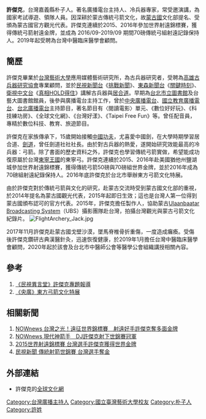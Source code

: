 {{藝人
| 類型     = 主持人
| 姓名     = 許傑克
| 英文名   = Jack Hsu
| 出生日期 = {{birth_date_and_age|1975|3|1}}
| 星座 = 
| 圖片 = 
| 圖片簡介  = 
| 圖片尺寸  = 
| 國籍         ={{ROC}}
| 籍貫         = 
| 出生地       = {{TWN}}嘉義縣朴子
| 逝世地       = 
| 教育程度     =  
| 暱稱         = 
| 綽號         = 
| 血型         = 
| 身高         = 
| 體重         = 
| 父母         = 
| 配偶         = 
| 子女         = 
| 宗教信仰      = 
| 官方網站     = 
| 備註        =
| 獎項        =世界射遠錦標賽 傳統弓箭射遠金牌
| 職業        = 廣播電台主持人、冷兵器專家，為國家考試導遊、領隊人員
|}}

'''許傑克'''{{BD|1975年|3月1日|||}}，台灣嘉義縣朴子人。著名廣播電台主持人、冷兵器專家，常受邀演講，為國家考試導遊、領隊人員。因深耕於蒙古傳統弓箭文化，故[[蒙古國|蒙古國]]文化部提名、受頒為蒙古國官方觀光代表。許傑克連續於2015、2016年參加世界射遠錦標賽，獲得傳統弓箭射遠金牌，並成為 2016/09-2019/09  期間70磅傳統弓組射遠記錄保持人。2019年起受聘為台灣中醫臨床醫學會顧問。

== 簡歷 ==
許傑克畢業於[[台灣藝術大學|台灣藝術大學]]應用媒體藝術研究所，為古兵器研究者，受聘為[[高雄古兵器研究協會|高雄古兵器研究協會]]專業顧問，並於[[民視新聞台|民視新聞台]]《[[挑戰新聞|挑戰新聞]]》、[[東森新聞台|東森新聞台]]《[[關鍵時刻_(東森)|關鍵時刻]]》、[[衛視中文台|衛視中文台]]《[[真相HOLD得住|真相HOLD得住]]》講解古兵器與[[居合道|居合道]]。早期為[[台北市立圖書館|台北市立圖書館]]及台藝大圖書館館員，後參與廣播電台主持工作，曾於[[中央廣播電台|中央廣播電台]]、[[國立教育廣播電台|國立教育廣播電台]]、[[台北廣播電台|台北廣播電台]]主持節目，著名節目有〈閱讀電影〉單元、《數位好好玩》、《科技練功房》、《全球文化網》、《台灣好漾》、《Taipei Free Fun》等。曾任配音員，專精於數位科技、教育、旅遊節目。

許傑克在家族傳承下，15歲開始接觸[[中國功夫|中國功夫]]，尤喜愛中國劍，在大學時期學習居合道、[[劍道|劍道]]，曾任劍道社社社長。由於對古兵器的熱愛，遂開始研究效能最高的冷兵器：弓箭。除了書面的歷史資料之外，許傑克也學習傳統弓箭實做，希望能成功復原屬於台灣[[東寧王國|東寧王國]]的東寧弓。許傑克連續於2015、2016年赴美國猶他州鹽湖城參加世界射遠錦標賽，獲得傳統弓箭50磅與70磅組世界金牌，並於2016年成為70磅組射遠紀錄保持人。2016年底許傑克於台北市舉辦東方弓箭文化特展。

由於許傑克對於傳統弓箭與文化的研究，赴蒙古交流時受到蒙古國文化部的重視，於2014年提名為蒙古國觀光代表，2015年起即日生效；這也是台灣人第一位得到蒙古國頒布認可的官方代表。2015年，許傑克擔任製作人，協助蒙古[[Ulaanbaatar_Broadcasting_System|Ulaanbaatar Broadcasting System]]（UBS）攝影團隊赴台灣，拍攝台灣觀光與蒙古弓箭文化紀錄片。
[[File:FlightArchery_Jack.jpg|thumb]]

2017年11月許傑克赴蒙古國戈壁沙漠，墜馬脊椎骨折重傷，一度造成癱瘓。受傷後許傑克鑽研古典漢醫針灸，迅速恢復健康，於2019年1月擔任台灣中醫臨床醫學會顧問，2020年起於該會及台北市中醫師公會等醫學公會組織講授相關內容。

== 參考 ==
#[https://www.youtube.com/watch?v=It-YAwBRmNs 《民視異言堂》許傑克專題報導]
#[https://www.youtube.com/watch?v=IHmsmvc1sos&t=23s 《央廣》東方弓箭文化特展]

== 相關新聞 ==
#[http://www.nownews.com/n/2016/09/09/2233278 NOWnews 台灣之光！遠征世界錦標賽　射遠好手許傑克奪多面金牌] {{Wayback|url=http://www.nownews.com/n/2016/09/09/2233278 |date=20170527111516 }}
#[http://www.nownews.com/n/2016/01/19/1966021 NOWnews 現代神箭手　DJ許傑克射下世錦賽冠軍] {{Wayback|url=http://www.nownews.com/n/2016/01/19/1966021 |date=20161023053246 }}
#[http://www.myaena.net/newspaper.php?nn_id=70&news_id=13243 2015世界射遠錦標賽 台灣選手許傑克獲得世界金牌] {{Wayback|url=http://www.myaena.net/newspaper.php?nn_id=70&news_id=13243 |date=20160628214404 }}
#[https://www.youtube.com/watch?v=bhtlnGV4wXI 民視新聞 傳統射箭世錦賽 台灣選手奪金]

== 外部連結 ==
* 許傑克的[https://www.facebook.com/twangles 全球文化網]


[[Category:台灣廣播主持人|Category:台灣廣播主持人]]
[[Category:國立臺灣藝術大學校友|Category:國立臺灣藝術大學校友]]
[[Category:朴子人|Category:朴子人]]
[[Category:許姓|Category:許姓]]